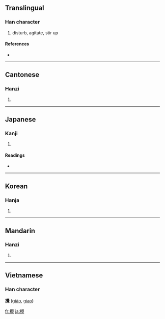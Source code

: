 {{also|搅}}
==Translingual==

===Han character===
{{Han char|rn=64|rad=手|as=20|sn=23|four=5701<sub>6</sub>|canj=手竹月山 (QHBU)}}

# disturb, agitate, stir up

====References====
* {{Han ref|kx=0465.010|dkj=13041|dj=0813.240|hdz=31992.010|uh=652A|ud=25898|bh=C5CD|bd=50637}}

----

==Cantonese==

===Hanzi===
{{yue-hanzi|jyut=|y=gaau2}}

# {{defn|Cantonese}}

----

==Japanese==

===Kanji===
{{ja-kanji|grade=|rs=手20}}

# {{defn|Japanese}}

====Readings====
* {{ja-readings|on=[[かく]] (kaku), [[こう]] (kō)|kun=[[みだす]] (midasu)}}

----

==Korean==

===Hanja===
{{ko-hanja|hangeul=교|eumhun=|rv=gyo|mr=kyo|y=kyo}}

# {{defn|Korean}}

----

==Mandarin==

===Hanzi===
{{cmn-hanzi|sim=搅|pin=[[jī]] ([[ji1]]), [[jiǎo]] ([[jiao3]]), [[yī]] ([[yi1]])|wg=chi<sup>1</sup>, chiao<sup>3</sup>, i<sup>1</sup>}}

# {{defn|Mandarin}}

----

==Vietnamese==

===Han character===
'''攪''' ([[giảo]], [[giao]])

[[fr:攪]]
[[ja:攪]]
